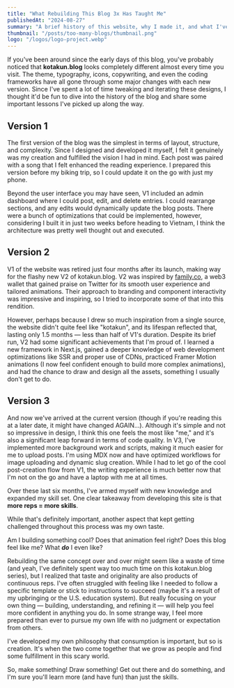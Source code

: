 ```yaml
---
title: "What Rebuilding This Blog 3x Has Taught Me"
publishedAt: "2024-08-27"
summary: "A brief history of this website, why I made it, and what I've learned from it."
thumbnail: "/posts/too-many-blogs/thumbnail.png"
logo: "/logos/logo-project.webp"
---
```


<HeroImage
  src="/posts/too-many-blogs/thumbnail.png"
  alt="kotakun.blog figma mockup screenshot"
  caption="Figma mockup of kotakun.blog"
/>

If you've been around since the early days of this blog, you've probably noticed that **kotakun.blog** looks completely different almost every time you visit. The theme, typography, icons, copywriting, and even the coding frameworks have all gone through some major changes with each new version. Since I've spent a lot of time tweaking and iterating these designs, I thought it'd be fun to dive into the history of the blog and share some important lessons I've picked up along the way.

## Version 1

<VideoPlayer
  src="/posts/too-many-blogs/v1.mp4"
  caption="A quick tour of kotakun.blog V1"
  loop={true}
/>

The first version of the blog was the simplest in terms of layout, structure, and complexity. Since I designed and developed it myself, I felt it genuinely was my creation and fulfilled the vision I had in mind. Each post was paired with a song that I felt enhanced the reading experience. I prepared this version before my biking trip, so I could update it on the go with just my phone.

<VideoPlayer
  src="/posts/too-many-blogs/v1-post-making.mp4"
  caption="A demo of creating a post in V1"
  loop={true}
  isVertical={true}
/>

Beyond the user interface you may have seen, V1 included an admin dashboard where I could post, edit, and delete entries. I could rearrange sections, and any edits would dynamically update the blog posts. There were a bunch of optimizations that could be implemented, however, considering I built it in just two weeks before heading to Vietnam, I think the architecture was pretty well thought out and executed.

## Version 2

<VideoPlayer
  src="/posts/too-many-blogs/v2-homepage.mp4"
  caption="A quick tour of kotakun.blog V2"
  loop={true}
/>

V1 of the website was retired just four months after its launch, making way for the flashy new V2 of kotakun.blog. V2 was inspired by [family.co](https://family.co/), a web3 wallet that gained praise on Twitter for its smooth user experience and tailored animations. Their approach to branding and component interactivity was impressive and inspiring, so I tried to incorporate some of that into this rendition.

However, perhaps because I drew so much inspiration from a single source, the website didn't quite feel like "kotakun", and its lifespan reflected that, lasting only 1.5 months — less than half of V1's duration. Despite its brief run, V2 had some significant achievements that I'm proud of. I learned a new framework in Next.js, gained a deeper knowledge of web development optimizations like SSR and proper use of CDNs, practiced Framer Motion animations (I now feel confident enough to build more complex animations), and had the chance to draw and design all the assets, something I usually don't get to do.

## Version 3

<VideoPlayer
  src="/posts/too-many-blogs/v3.mp4"
  caption="kotakun.blog V3 as of August 2024"
  loop={true}
/>

And now we've arrived at the current version (though if you're reading this at a later date, it might have changed AGAIN...). Although it's simple and not so impressive in design, I think this one feels the most like "me," and it's also a significant leap forward in terms of code quality. In V3, I've implemented more background work and scripts, making it much easier for me to upload posts. I'm using MDX now and have optimized workflows for image uploading and dynamic slug creation.
While I had to let go of the cool post-creation flow from V1, the writing experience is much better now that I'm not on the go and have a laptop with me at all times.

Over these last six months, I've armed myself with new knowledge and expanded my skill set. One clear takeaway from developing this site is that **more reps = more skills**.

While that's definitely important, another aspect that kept getting challenged throughout this process was my own taste.

Am I building something cool? Does that animation feel right? Does this blog feel like me? What **_do_** I even like?

Rebuilding the same concept over and over might seem like a waste of time (and yeah, I've definitely spent way too much time on this kotakun.blog series), but I realized that taste and originality are also products of continuous reps. I've often struggled with feeling like I needed to follow a specific template or stick to instructions to succeed (maybe it's a result of my upbringing or the U.S. education system). But really focusing on your own thing — building, understanding, and refining it — will help you feel more confident in anything you do. In some strange way, I feel more prepared than ever to pursue my own life with no judgment or expectation from others.

I've developed my own philosophy that consumption is important, but so is creation. It's when the two come together that we grow as people and find some fulfillment in this scary world.

So, make something! Draw something! Get out there and do something, and I'm sure you'll learn more (and have fun) than just the skills.
